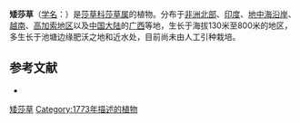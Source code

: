 {{Speciesbox
| name = 矮莎草
| status = 
| status_system = 
| image =
| genus = Cyperus
| species = pygmaeus
| authority = Rottb.
}}

'''矮莎草'''（[[学名|学名]]：{{lang|la|''Cyperus pygmaeus''}}）是[[莎草科|莎草科]][[莎草属|莎草属]]的植物。分布于[[非洲北部|非洲北部]]、[[印度|印度]]、[[地中海沿岸|地中海沿岸]]、[[越南|越南]]、[[高加索地区|高加索地区]]以及[[中国大陆|中国大陆]]的[[广西|广西]]等地，生长于海拔130米至800米的地区，多生长于池塘边缘肥沃之地和近水处，目前尚未由人工引种栽培。

== 参考文献 ==
<div class="references-small">
* {{cite web| url =http://www.bioinfo.cn/db05/KmzwSpecies.php?action=view&id=6899| title =矮莎草| work =《中国高等植物数据库全库》| publisher =中国科学院微生物研究所| author =昆明植物研究所| accessdate =2009-02-24| deadurl =yes| archiveurl =https://web.archive.org/web/20160305052324/http://www.bioinfo.cn/db05/KmzwSpecies.php?action=view&id=6899| archivedate =2016-03-05}}
</div>
{{Taxonbar|from=Q15227206}}

[[Category:莎草属|矮莎草]]
[[Category:1773年描述的植物|Category:1773年描述的植物]]


{{植物小作品}}